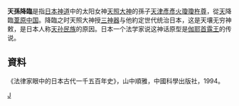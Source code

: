 {{japanese|japanese=天孫降臨|kana=てんそんこうりん|romaji=Tenson kōrin}}
'''天孫降臨'''是指[[日本|日本]][[神道|神道]]中的太阳女神[[天照大神|天照大神]]的孫子[[天津彥彥火瓊瓊杵尊|天津彥彥火瓊瓊杵尊]]，從[[高天原|天]]降臨[[葦原中国|葦原中国]]。降臨之时天照大神授[[三神器|三神器]]与他約定世代统治日本，这是天壤无穷神敕，是日本人称[[天孙民族|天孙民族]]的原因。日本一个法学家说这神话原型是[[伽耶|伽耶]][[首露王|首露王]]的传说。

==資料==
《法律家眼中的日本古代一千五百年史》，山中順雅，中國科學出版社，1994。

{{Portal|神道|Shinto torii icon vermillion.svg}}
{{wikisource}}
{{日本神話}}

[[Category:日本神话|J]]